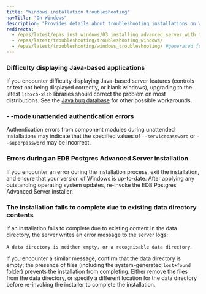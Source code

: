 ```yaml
---
title: "Windows installation troubleshooting"
navTitle: "On Windows"
description: "Provides details about troubleshooting installations on Windows platforms"
redirects:
  - /epas/latest/epas_inst_windows/03_installing_advanced_server_with_the_interactive_installer/04_installation_troubleshooting/
  - /epas/latest/troubleshooting/troubleshooting_windows/
  - /epas/latest/troubleshooting/windows_troubleshooting/ #generated for docs/epas/reorg-role-use-case-mode
---
```


### Difficulty displaying Java-based applications

If you encounter difficulty displaying Java-based server features (controls or text not being displayed correctly, or blank windows), upgrading to the latest `libxcb-xlib` libraries should correct the problem on most distributions. See the [Java bug database](http://bugs.sun.com/bugdatabase/view_bug.do?bug_id=6532373) for other possible workarounds.

### - -mode unattended authentication errors

Authentication errors from component modules during unattended installations may indicate that the specified values of `--servicepassword` or `--superpassword` may be incorrect.

### Errors during an EDB Postgres Advanced Server installation

If you encounter an error during the installation process, exit the installation, and ensure that your version of Windows is up-to-date. After applying any outstanding operating system updates, re-invoke the EDB Postgres Advanced Server installer.

### The installation fails to complete due to existing data directory contents

If an installation fails to complete due to existing content in the data directory, the server writes an error message to the server logs:

`A data directory is neither empty, or a recognisable data directory`.

If you encounter a similar message, confirm that the data directory is empty; the presence of files (including the system-generated `lost+found` folder) prevents the installation from completing. Either remove the files from the data directory, or specify a different location for the data directory before re-invoking the installer to complete the installation.
